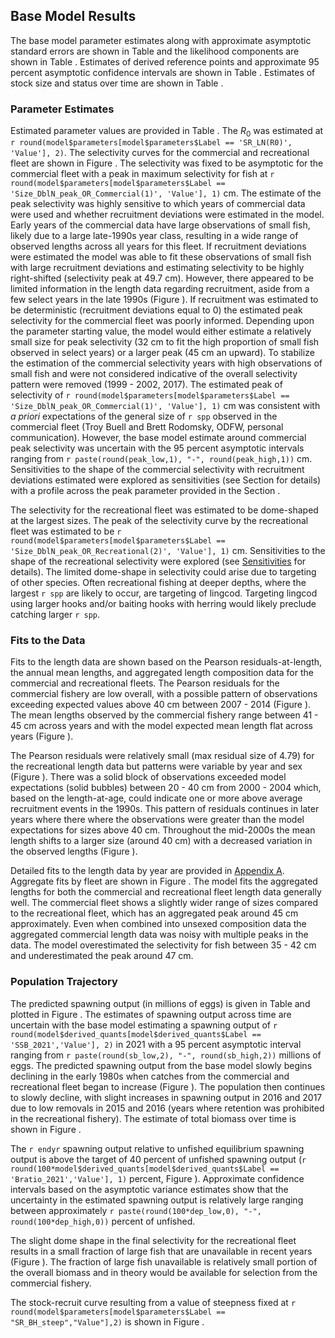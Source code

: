 ## Base Model Results

The base model parameter estimates along with approximate asymptotic standard errors are shown in Table \ref{tab:params} and the likelihood components are shown in Table \ref{tab:likes}. Estimates of derived reference points and approximate 95 percent asymptotic confidence intervals are shown in Table \ref{tab:referenceES}. Estimates of stock size and status over time are shown in Table \ref{tab:timeseries}. 

### Parameter Estimates{#para-estimates}

Estimated parameter values are provided in Table \ref{tab:params}. The $R_0$ was estimated at `r round(model$parameters[model$parameters$Label == 'SR_LN(R0)', 'Value'], 2)`. The selectivity curves for the commercial and recreational fleet are shown in Figure \ref{fig:selex}. The selectivity was fixed to be asymptotic for the commercial fleet with a peak in maximum selectivity for fish at `r round(model$parameters[model$parameters$Label == 'Size_DblN_peak_OR_Commercial(1)', 'Value'], 1)` cm.  The estimate of the peak selectivity was highly sensitive to which years of commercial data were used and whether recruitment deviations were estimated in the model.  Early years of the commercial data have large observations of small fish, likely due to a large late-1990s year class, resulting in a wide range of observed lengths across all years for this fleet. If recruitment deviations were estimated the model was able to fit these observations of small fish with large recruitment deviations and estimating selectivity to be highly right-shifted (selectivity peak at 49.7 cm). However, there appeared to be limited information in the length data regarding recruitment, aside from a few select years in the late 1990s (Figure \ref{fig:rec-devs-se}). If recruitment was estimated to be deterministic (recruitment deviations equal to 0) the estimated peak selectivity for the commercial fleet was poorly informed. Depending upon the parameter starting value, the model would either estimate a relatively small size for peak selectivity (32 cm to fit the high proportion of small fish observed in select years) or a larger peak (45 cm an upward). To stabilize the estimation of the commercial selectivity years with high observations of small fish and were not considered indicative of the overall selectivity pattern were removed (1999 - 2002, 2017). The estimated peak of selectivity of `r round(model$parameters[model$parameters$Label == 'Size_DblN_peak_OR_Commercial(1)', 'Value'], 1)` cm was consistent with *a priori* expectations of the general size of `r spp` observed in the commercial fleet (Troy Buell and Brett Rodomsky, ODFW, personal communication). However, the base model estimate around commercial peak selectivity was uncertain with the 95 percent asymptotic intervals ranging from `r paste(round(peak_low,1), "-", round(peak_high,1))` cm. Sensitivities to the shape of the commercial selectivity with recruitment deviations estimated were explored as sensitivities (see Section \ref{sensitivities} for details) with a profile across the peak parameter provided in the Section \ref{like-profiles}.       

The selectivity for the recreational fleet was estimated to be dome-shaped at the largest sizes. The peak of the selectivity curve by the recreational fleet was estimated to be `r round(model$parameters[model$parameters$Label == 'Size_DblN_peak_OR_Recreational(2)', 'Value'], 1)` cm. Sensitivities to the shape of the recreational selectivity were explored (see [Sensitivities](#sensitivities) for details). The limited dome-shape in selectivity could arise due to targeting of other species.  Often recreational fishing at deeper depths, where the  largest `r spp` are likely to occur, are targeting of lingcod. Targeting lingcod using larger hooks and/or baiting hooks with herring would likely preclude catching larger `r spp`. 


### Fits to the Data

Fits to the length data are shown based on the Pearson residuals-at-length, the annual mean lengths, and aggregated length composition data for the commercial and recreational fleets.  The Pearson residuals for the commercial fishery are low overall, with a possible pattern of observations exceeding expected values above 40 cm between 2007 - 2014 (Figure \ref{fig:com-pearson}). The mean lengths observed by the commercial fishery range between 41 - 45 cm across years and with the model expected mean length flat across years (Figure \ref{fig:com-mean-len-fit}). 

The Pearson residuals were relatively small (max residual size of 4.79) for the recreational length data but patterns were  variable by year and sex (Figure \ref{fig:rec-pearson}). There was a solid block of observations exceeded model expectations (solid bubbles) between 20 - 40 cm from 2000 - 2004 which, based on the length-at-age, could indicate one or more above average recruitment events in the 1990s. This pattern of residuals continues in later years where there where the observations were greater than the model expectations for sizes above 40 cm. Throughout the mid-2000s the mean length shifts to a larger size (around 40 cm) with a decreased variation in the observed lengths (Figure \ref{fig:rec-mean-len-fit}). 

Detailed fits to the length data by year are provided in [Appendix A](#append_a). Aggregate fits by fleet are shown in Figure \ref{fig:agg-len-fit}.  The model fits the aggregated lengths for both the commercial and recreational fleet length data generally well.  The commercial fleet shows a slightly wider range of sizes compared to the recreational fleet, which has an aggregated peak around 45 cm approximately. Even when combined into unsexed composition data the aggregated commercial length data was noisy with multiple peaks in the data. The model overestimated the selectivity for fish between 35 - 42 cm and underestimated the peak around 47 cm. 

### Population Trajectory

The predicted spawning output (in millions of eggs) is given in Table \ref{tab:timeseries} and plotted in Figure \ref{fig:ssb}. The estimates of spawning output across time are uncertain with the base model estimating a spawning output of `r round(model$derived_quants[model$derived_quants$Label == 'SSB_2021','Value'], 2)` in 2021 with a 95 percent asymptotic interval ranging from `r paste(round(sb_low,2), "-", round(sb_high,2))` millions of eggs.  The predicted spawning output from the base model slowly begins declining in the early 1980s when catches from the commercial and recreational fleet began to increase (Figure \ref{fig:catch}). The population then continues to slowly decline, with slight increases in spawning output in 2016 and 2017 due to low removals in 2015 and 2016 (years where retention was prohibited in the recreational fishery). The estimate of total biomass over time is shown in Figure \ref{fig:tot-bio}.

The `r endyr` spawning output relative to unfished equilibrium spawning output is above the target of 40 percent of unfished spawning output (`r round(100*model$derived_quants[model$derived_quants$Label == 'Bratio_2021','Value'], 1)` percent, Figure \ref{fig:depl}). Approximate confidence intervals based on the asymptotic variance estimates show that the uncertainty in the estimated spawning output is relatively large ranging between approximately `r paste(round(100*dep_low,0), "-", round(100*dep_high,0))` percent of unfished. 

The slight dome shape in the final selectivity for the recreational fleet results in a small fraction of large fish that are unavailable in recent years (Figure \ref{fig:unavail-bio}). The fraction of large fish unavailable is relatively small portion of the overall biomass and in theory would be available for selection from the commercial fishery.   

The stock-recruit curve resulting from a value of steepness fixed at `r round(model$parameters[model$parameters$Label == "SR_BH_steep","Value"],2)` is shown in Figure \ref{fig:bh-curve}. 

